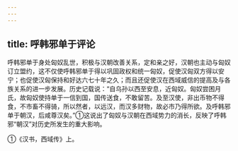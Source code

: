 ```yaml
---
---
---
```

title: 呼韩邪单于评论
---



呼韩邪单于身处匈奴乱世，积极与汉朝改善关系，定和亲之好，汉朝也主动与匈奴订立盟约，这不仅使呼韩邪单于得以巩固政权和统一匈奴，促使汉匈双方得以安宁；也促使汉匈保持和好达六七十年之久；而且还促使汉在西域威信的提高及与各族关系的进一步发展。历史记载说：“自乌孙以西至安息，近匈奴。匈奴尝困月氏，故匈奴使持单于一信到国，国传送食，不敢留苦。及至汉使，非出币物不得食，不市畜不得骑，所以然者，以远汉，而汉多财物，故必市乃得所欲。及呼韩邪单于朝汉，后咸尊汉矣。”①这说出了匈奴与汉朝在西域势力的消长，反映了呼韩邪“朝汉”对历史所发生的重大影响。

①《汉书，西域传》上。
